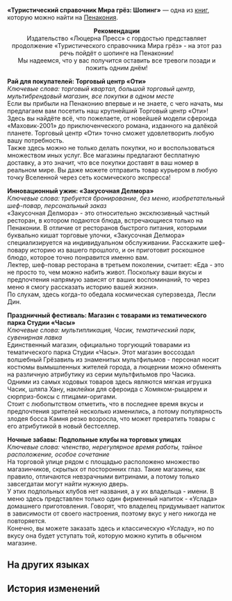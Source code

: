 {{Книга Инфобокс
|id           = 311
|Название     = «Туристический справочник Мира грёз: Шопинг»
|Изображение  = Item Penacony Readable 1.png
|Мир          = Пенакония
|Томов        = 1
|Автор        = <!--нужно добавить-->
|Описание     = Одно из продолжений туристического справочника, в котором рассказывается об интересных магазинах в различных регионах Пенаконии.
|Том1         = {{tx}}
|Источник1    = {{tx|Отсутствует источник}}
|Персонажи    = 
|Фракции      = 
}}
'''«Туристический справочник Мира грёз: Шопинг»''' — одна из [[Книги|книг]], которую можно найти на [[Пенакония]].
<!--
==Получение==
<gallery>
Книга НАЗВАНИЕ.png|НАЗВАНИЕ
Локация НАЗВАНИЕ.png|Расположение на карте. Ближайший пространственный якорь «[[НАЗВАНИЕ]]»
</gallery>
-->
<div align="center">'''Рекомендации'''<br />
Издательство «Люцерна Пресс» с гордостью представляет продолжение «Туристического справочника Мира грёз» - на этот раз речь пойдёт о шопинге на Пенаконии!<br />
Мы надеемся, что у вас получится оставить все тревоги позади и пожить одним днём!</div>

'''Рай для покупателей: Торговый центр «Оти»'''<br />
''Ключевые слова: торговый квартал, большой торговый центр, мультибрендовый магазин, все покупки в одном месте''<br />
Если вы прибыли на Пенаконию впервые и не знаете, с чего начать, мы предлагаем вам посетить наш крупнейший Торговый центр «Оти»!<br />
Здесь вы найдёте всё, что пожелаете, от новейшей модели сфероида «Маховик-2001» до приключенческого романа, изданного на далёкой планете. Торговый центр «Оти» точно сможет удовлетворить любую вашу потребность.<br />
Также здесь можно не только делать покупки, но и воспользоваться множеством иных услуг. Все магазины предлагают бесплатную доставку, а это значит, что все покупки доставят в ваш номер в реальном мире. Вы даже можете отправить товар курьером в любую точку Вселенной через сеть космического экспресса!

'''Инновационный ужин: «Закусочная Делмора»'''<br />
''Ключевые слова: требуется бронирование, без меню, изобретательный шеф-повар, персональный заказ''<br />
«Закусочная Делмора» - это относительно эксклюзивный частный ресторан, в котором подаются блюда, встречающиеся только на Пенаконии. В отличие от ресторанов быстрого питания, которыми буквально кишат торговые улочки, «Закусочная Делмора» специализируется на индивидуальном обслуживании. Расскажите шеф-повару историю из вашего прошлого, и он приготовит роскошное блюдо, которое точно понравится именно вам.<br />
Лектер, шеф-повар ресторана в третьем поколении, считает: «Еда - это не просто то, чем можно набить живот. Поскольку ваши вкусы и предпочтения напрямую зависят от ваших воспоминаний, то через меню я смогу рассказать историю вашей жизни».<br />
По слухам, здесь когда-то обедала космическая суперзвезда, Лесли Дин.

'''Праздничный фестиваль: Магазин с товарами из тематического парка Студии «Часы»'''<br />
''Ключевые слова: мультипликация, Часик, тематический парк, сувенирная лавка''<br />
Единственный магазин, официально торгующий товарами из тематического парка Студии «Часы». Этот магазин воссоздал волшебный Грёзавиль из знаменитых мультфильмов - персонал носит костюмы вымышленных жителей города, а люцернии можно обменять на различную атрибутику из серии мультфильмов про Часика.<br />
Одними из самых ходовых товаров здесь являются мягкая игрушка Часик, шляпа Хану, наклейки для сфероида с Хомяком-рыцарем и сюрприз-боксы с птицами-оригами.<br />
Стоит с любопытством отметить, что в последнее время вкусы и предпочтения зрителей несколько изменились, а потому популярность злодея босса Камня резко возросла, что может превратить товары с его атрибутикой в новый бестселлер.

'''Ночные забавы: Подпольные клубы на торговых улицах'''<br />
''Ключевые слова: членство, нерегулярное время работы, тайное расположение, особое сочетание''<br />
На торговой улице рядом с площадью расположено множество магазинчиков, скрытых от посторонних глаз. Такие магазины, как правило, отличаются невзрачными витринами, а потому только завсегдатаи могут найти нужную дверь.<br />
У этих подпольных клубов нет названия, а у их владельца - имени. В меню здесь представлен только один фирменный напиток - «Услада» домашнего приготовления. Говорят, что владелец придумывает напиток в зависимости от своего настроения, поэтому вкус у него никогда не повторяется.<br />
Конечно, вы можете заказать здесь и классическую «Усладу», но по вкусу она будет уступать той, которую можно купить в обычном магазине.

==На других языках==
{{На других языках
|en   = ''Dreamscape Tourist Compendium &mdash; Shopping''
|zhs  = 《梦境旅游指南-购物篇》
|zht  = 《夢境旅遊指南-購物篇》
|ja   = 『夢境旅行ガイド-ショッピング編』
|ko   = ≪꿈세계 여행 가이드-쇼핑편≫
|es   = «Compendio turístico del paisaje onírico: Compras»
|fr   = ''Guide touristique du Pays des rêves : Shopping''
|ru   = «Туристический справочник Мира грёз: Шопинг»
|th   = "คู่มือท่องเที่ยวแดนฝัน - การซื้อสินค้า"
|vi   = "Hướng Dẫn Du Lịch Cõi Mộng-Mua Sắm"
|de   = „Handbücher für Touristen der Traumlandschaft – Einkaufen“
|id   = "Panduan Wisata Dunia Mimpi - Belanja"
|pt   = "Compêndio Turístico do Mundonírico – Compras"
}}

==История изменений==
{{История изменений|2.7}}